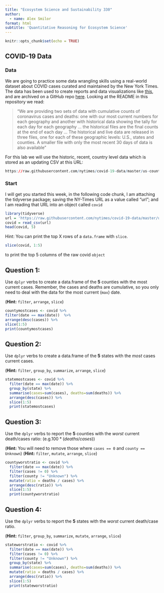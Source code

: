 ```yaml
---
title: "Ecosystem Science and Sustainability 330"
author:
  - name: Alex Smilor
format: html
subtitle: 'Quantitative Reasoning for Ecosystem Science'
---
```


```r
knitr::opts_chunk$set(echo = TRUE)
```

## COVID-19 Data

### Data

We are going to practice some data wrangling skills using a real-world dataset about COVID cases curated and maintained by the New York Times. The data has been used to create reports and data visualizations like [this](https://www.nytimes.com/interactive/2020/us/coronavirus-spread.html?referringSource=articleShare), and are archived on a GitHub repo [here](https://github.com/nytimes/covid-19-data). Looking at the README in this repository we read:

> "We are providing two sets of data with cumulative counts of coronavirus cases and deaths: one with our most current numbers for each geography and another with historical data showing the tally for each day for each geography ... the historical files are the final counts at the end of each day ... The historical and live data are released in three files, one for each of these geographic levels: U.S., states and counties. A smaller file with only the most recent 30 days of data is also available"

For this lab we will use the historic, recent, country level data which is stored as an updating CSV at this URL:


```r
https://raw.githubusercontent.com/nytimes/covid-19-data/master/us-counties-recent.csv
```

### Start

I will get you started this week, in the following code chunk, I am attaching the tidyverse package; saving the NY-Times URL as a value called "url"; and I am reading that URL into an object called `covid`

```r
library(tidyverse)
url = 'https://raw.githubusercontent.com/nytimes/covid-19-data/master/us-counties-recent.csv'
covid = read_csv(url)
head(covid, 5)
```

Hint: You can print the top X rows of a `data.frame` with `slice`.

```r
slice(covid, 1:5)
```

to print the top 5 columns of the raw covid `object` 

## Question 1: 

Use `dplyr` verbs to  create a data.frame of the **5** counties with the most current cases. Remember, the cases and deaths are cumulative, so you only need to deal with the data for the most current (`max`) date.

(**Hint:** `filter`, `arrange`,  `slice`)

```r
countymostcases <- covid %>% 
filter(date == max(date))  %>% 
arrange(desc(cases)) %>% 
slice(1:5)
print(countymostcases)
```

## Question 2: 

Use `dplyr` verbs to create a data.frame of the **5** states with the _most_ cases current cases. 

(**Hint:** `filter`, `group_by`, `summarize`, `arrange`, `slice`)

```r
statemostcases <- covid %>% 
  filter(date == max(date)) %>%
  group_by(state) %>% 
  summarise(cases=sum(cases), deaths=sum(deaths)) %>% 
  arrange(desc(cases)) %>%
  slice(1:5)
  print(statemostcases)
```

## Question 3: 

Use the `dplyr` verbs to report the **5** counties with the _worst_ current death/cases ratio: (e.g.$100* (deaths/cases)$)

(**Hint:** You will need to remove those where `cases == 0` and `county == Unknown`)
(**Hint:** `filter`, `mutate`, `arrange`, `slice`)

```r
countyworstratio <- covid %>%
  filter(date == max(date)) %>%
  filter(cases != 0) %>%
  filter(county != "Unknown") %>%
  mutate(ratio = deaths / cases) %>%
  arrange(desc(ratio)) %>%
  slice(1:5)
  print(countyworstratio)
```

## Question 4: 

Use the `dplyr` verbs to report the **5** states with the _worst_ current death/case ratio.

(**Hint:** `filter`, `group_by`, `summarize`, `mutate`, `arrange`, `slice`)

```r
stateworstratio <- covid %>%
  filter(date == max(date)) %>%
  filter(cases != 0) %>%
  filter(county != "Unknown") %>%
  group_by(state) %>%
  summarise(cases=sum(cases), deaths=sum(deaths)) %>%
  mutate(ratio = deaths / cases) %>%
  arrange(desc(ratio)) %>%
  slice(1:5)
  print(stateworstratio)
```
